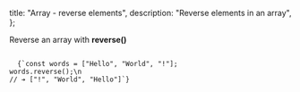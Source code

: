 
  title: "Array - reverse elements",
  description: "Reverse elements in an array",
};


Reverse an array with **reverse()**

<Code>
  {`const words = ["Hello", "World", "!"];
words.reverse();\n
// ➔ ["!", "World", "Hello"]`}
</Code>
